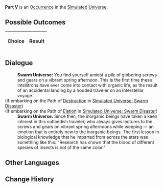 {{Simulated Universe Event Infobox
|title         = Part V
|image         = 2.png
|type          =
|domains_su    = 
|domains_ext   = 
|domains_swarm = 
|domains_gng   = 
|requirements  =
|prev          = 
|next          = 
|indexRewards  =
|characters    = 
}}
'''Part V''' is an [[Simulated Universe/Occurrence|Occurrence]] in the [[Simulated Universe]].

==Possible Outcomes==
{| class="article-table"
!Choice
!Result

|}

<!--
==Gameplay Notes==

-->
==Dialogue==
{{Dialogue Start}}
:'''Swarm Universe:''' You find yourself amidst a pile of gibbering screws and gears on a vibrant spring afternoon. This is the first time these Intellitrons have ever come into contact with organic life, as the result of an accidental landing by a hooded traveler on an interstellar voyage.
;(If embarking on the Path of [[Simulated Universe/Paths#Destruction|Destruction]] in [[Simulated Universe: Swarm Disaster]])
:{{SU Special Dialogue|Destruction|Make the little screws quiet down!|Don't touch his hat! This isn't the afternoon to get acquainted with ice cubes.}}
;(If embarking on the Path of [[Simulated Universe/Paths#Elation|Elation]] in [[Simulated Universe: Swarm Disaster]])
:{{SU Special Dialogue|Elation|Touch his hat!|You can do whatever you put your mind to!}}
:'''Swarm Universe:''' Since then, the inorganic beings have taken a keen interest in this outlandish traveler, who always gives lectures to the screws and gears on vibrant spring afternoons while weeping &mdash; an emotion that is entirely new to the inorganic beings. The first lesson in biological knowledge that he imparted from across the stars was something like this: "Research has shown that the blood of different species of insects is not of the same color."
{{Dialogue End}}

==Other Languages==
{{Other Languages
|en   = Part V
|zhs  = 其五
|zht  = 其五
|ja   = その5
|ko   = V
|es   = Parte V
|fr   = Partie V
|ru   = V
|th   = ตอน 5
|vi   = Phần 5
|de   = Teil 5
|id   = Bagian V
|pt   = Parte V
}}

==Change History==
{{Change History|1.0}}
